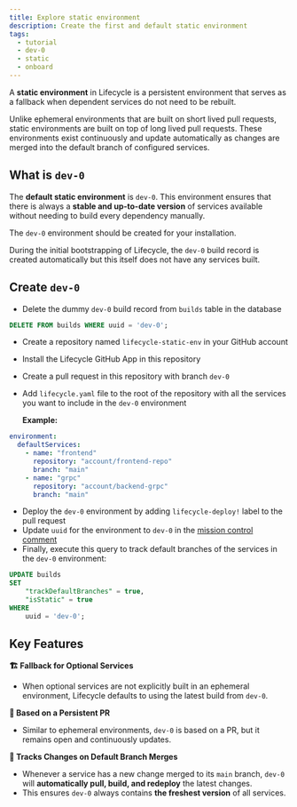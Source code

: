 ```yaml
---
title: Explore static environment
description: Create the first and default static environment
tags:
  - tutorial
  - dev-0
  - static
  - onboard
---
```



A **static environment** in Lifecycle is a persistent environment that serves as a fallback when dependent services do not need to be rebuilt.

Unlike ephemeral environments that are built on short lived pull requests, static environments are built on top of long lived pull requests. These environments exist continuously and update automatically as changes are merged into the default branch of configured services.

## What is `dev-0`

The **default static environment** is `dev-0`. This environment ensures that there is always a **stable and up-to-date version** of services available without needing to build every dependency manually.

<Callout type="warning">

The `dev-0` environment should be created for your installation.

During the initial bootstrapping of Lifecycle, the `dev-0` build record is created automatically but this itself does not have any services built.

</Callout>

## Create `dev-0`

- Delete the dummy `dev-0` build record from `builds` table in the database

```sql
DELETE FROM builds WHERE uuid = 'dev-0';
```

- Create a repository named `lifecycle-static-env` in your GitHub account
- Install the Lifecycle GitHub App in this repository
- Create a pull request in this repository with branch `dev-0`
- Add `lifecycle.yaml` file to the root of the repository with all the services you want to include in the `dev-0` environment

  **Example:**

```yaml
environment:
  defaultServices:
    - name: "frontend"
      repository: "account/frontend-repo"
      branch: "main"
    - name: "grpc"
      repository: "account/backend-grpc"
      branch: "main"
```

- Deploy the `dev-0` environment by adding `lifecycle-deploy!` label to the pull request
- Update `uuid` for the environment to `dev-0` in the [mission control comment](/docs/tips/using-mission-control#override-uuid)
- Finally, execute this query to track default branches of the services in the `dev-0` environment:

```sql
UPDATE builds
SET
    "trackDefaultBranches" = true,
    "isStatic" = true
WHERE
    uuid = 'dev-0';
```

## Key Features

**🏗️ Fallback for Optional Services**

- When optional services are not explicitly built in an ephemeral environment, Lifecycle defaults to using the latest build from `dev-0`.

**💪 Based on a Persistent PR**

- Similar to ephemeral environments, `dev-0` is based on a PR, but it remains open and continuously updates.

**👣 Tracks Changes on Default Branch Merges**

- Whenever a service has a new change merged to its `main` branch, `dev-0` will **automatically pull, build, and redeploy** the latest changes.
- This ensures `dev-0` always contains **the freshest version** of all services.
